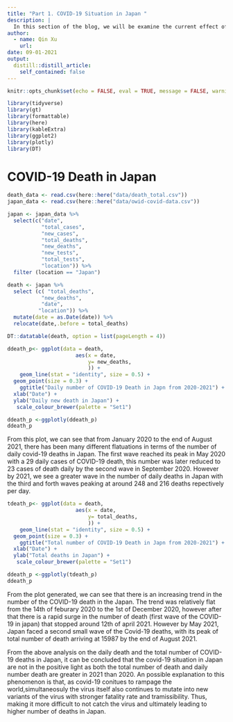 ```yaml
---
title: "Part 1. COVID-19 Situation in Japan "
description: |
  In this section of the blog, we will be examine the current effect of COVID-19 in Japan through detail analysis of the the daily number of death, total number of death, and  the number of covid-19 recoveries in Japan. 
author:
  - name: Qin Xu 
    url: 
date: 09-01-2021
output:
  distill::distill_article:
    self_contained: false
---
```



```r
knitr::opts_chunk$set(echo = FALSE, eval = TRUE, message = FALSE, warning = FALSE)
```

```r
library(tidyverse)
library(gt)
library(formattable)
library(here)
library(kableExtra)
library(ggplot2)
library(plotly)
library(DT)
```

# COVID-19 Death in Japan 

```r
death_data <- read.csv(here::here("data/death_total.csv"))
japan_data <- read.csv(here::here("data/owid-covid-data.csv"))
```

```r
japan <- japan_data %>%
  select(c("date",
           "total_cases",
           "new_cases",
           "total_deaths",
           "new_deaths",
           "new_tests",
           "total_tests",
           "location")) %>% 
  filter (location == "Japan")
```



```r
death <- japan %>% 
  select (c( "total_deaths",
           "new_deaths",
           "date",
          "location")) %>% 
  mutate(date = as.Date(date)) %>% 
  relocate(date,.before = total_deaths)
```

```r
DT::datatable(death, option = list(pageLength = 4))
```


```r
ddeath_p<- ggplot(data = death, 
                      aes(x = date,
                          y= new_deaths,
                          )) +
    geom_line(stat = "identity", size = 0.5) +
  geom_point(size = 0.3) +
    ggtitle("Daily number of COVID-19 Death in Japn from 2020-2021") +
  xlab("Date") + 
  ylab("Daily new death in Japan") +
   scale_colour_brewer(palette = "Set1")

ddeath_p <-ggplotly(ddeath_p)
ddeath_p  
```

From this plot, we can see that from January 2020 to the end of August 2021, there has been many different flatuations in terms of the number of daily covid-19 deaths in Japan. The first wave reached its peak in May 2020 with a 29 daily cases of COVID-19 death, this number was later reduced to 23 cases of death daily by the second wave in September 2020. However by 2021, we see a greater wave in the number of daily deaths in Japan with the third and forth waves peaking at around 248 and 216 deaths repectively per day. 

```r
tdeath_p<- ggplot(data = death, 
                      aes(x = date,
                          y= total_deaths,
                          )) +
    geom_line(stat = "identity", size = 0.5) +
  geom_point(size = 0.3) +
    ggtitle("Total number of COVID-19 Death in Japn from 2020-2021") +
  xlab("Date") + 
  ylab("Total deaths in Japan") +
   scale_colour_brewer(palette = "Set1")

ddeath_p <-ggplotly(tdeath_p)
ddeath_p 
```

From the plot generated, we can see that there is an increasing trend in the number of the COVID-19 death in the Japan. The trend was relatively flat from the 14th of feburary 2020 to the 1st of December 2020, however after that there is a rapid surge in the number of death (first wave of the COVID-19 in japan)  that stopped around 12th of april 2021. However by May 2021, Japan faced a second small wave of the Covid-19 deaths, with its peak of total number of death arriving at 15987 by the end of August 2021. 

From the above analysis on the daily death and the total number of COVID-19 deaths in Japan, it can be concluded that the covid-19 situation in Japan are not in the positive light as both the total number of death and daily number death are greater in 2021 than 2020. An possible explanation to this  phenomenon is that, as covid-19 conitues to rampage the world,simultaneosuly the virus itself also continues to mutate into new variants of the virus with stronger fatality rate and tramissibility. Thus, making it more difficult to not catch the virus and ultimately leading to higher number of deaths in Japan. 





 